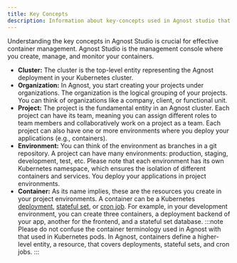 ```yaml
---
title: Key Concepts
description: Information about key-concepts used in Agnost studio that you need to get familiar with.
---
```


Understanding the key concepts in Agnost Studio is crucial for effective container management. Agnost Studio is the management console where you create, manage, and monitor your containers.

- **Cluster:** The cluster is the top-level entity representing the Agnost deployment in your Kubernetes cluster.
- **Organization:** In Agnost, you start creating your projects under organizations. The organization is the logical grouping of your projects. You can think of organizations like a company, client, or functional unit.
- **Project:** The project is the fundamental entity in an Agnost cluster. Each project can have its team, meaning you can assign different roles to team members and collaboratively work on a project as a team. Each project can also have one or more environments where you deploy your applications (e.g., containers).
- **Environment:** You can think of the environment as branches in a git repository. A project can have many environments: production, staging, development, test, etc. Please note that each environment has its own Kubernetes namespace, which ensures the isolation of different containers and services. You deploy your applications in project environments.
- **Container:** As its name implies, these are the resources you create in your project environments. A container can be a Kubernetes [deployment](https://kubernetes.io/docs/concepts/workloads/controllers/deployment/), [stateful set](https://kubernetes.io/docs/concepts/workloads/controllers/statefulset/), or [cron job](https://kubernetes.io/docs/concepts/workloads/controllers/cron-jobs/). For example, in your development environment, you can create three containers, a deployment backend of your app, another for the frontend, and a stateful set database.
:::note
Please do not confuse the container terminology used in Agnost with that used in Kubernetes pods. In Agnost, containers define a higher-level entity, a resource, that covers deployments, stateful sets, and cron jobs.
:::






